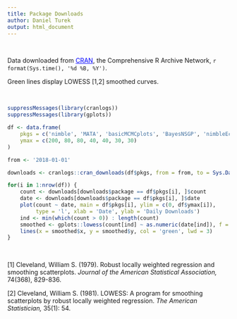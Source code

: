 ```yaml
---
title: Package Downloads
author: Daniel Turek
output: html_document
---
```


<!---
danielturek.github.io/public/packageDownloads/packageDownloads.html
Cleveland, W. S. (1979) Robust locally weighted regression and smoothing scatterplots. J. Amer. Statist. Assoc. 74, 829--836. 
-->

\   

Data downloaded from <a href="https://cran.r-project.org/"
target="_blank" style="color: blue">CRAN</a>, the Comprehensive R
Archive Network, `r format(Sys.time(), '%d %B, %Y')`.

Green lines display LOWESS [1,2] smoothed curves.

\   

```r
suppressMessages(library(cranlogs))
suppressMessages(library(gplots))

df <- data.frame(
    pkgs = c('nimble', 'MATA', 'basicMCMCplots', 'BayesNSGP', 'nimbleEcology', 'nimbleSCR', 'nimbleSMC'),
    ymax = c(200, 80, 80, 40, 40, 30, 30)
)

from <- '2018-01-01'

downloads <- cranlogs::cran_downloads(df$pkgs, from = from, to = Sys.Date())

for(i in 1:nrow(df)) {
    count <- downloads[downloads$package == df$pkgs[i], ]$count
    date <- downloads[downloads$package == df$pkgs[i], ]$date
    plot(count ~ date, main = df$pkgs[i], ylim = c(0, df$ymax[i]),
         type = 'l', xlab = 'Date', ylab = 'Daily Downloads')
    ind <- min(which(count > 0)) : length(count)
    smoothed <- gplots::lowess(count[ind] ~ as.numeric(date[ind]), f = 1)
    lines(x = smoothed$x, y = smoothed$y, col = 'green', lwd = 3)
}
```

\   

[1] Cleveland, William S. (1979). Robust locally weighted regression and
smoothing scatterplots. *Journal of the American Statistical
Association,* 74(368), 829-836.

[2] Cleveland, William S. (1981). LOWESS: A program for smoothing
scatterplots by robust locally weighted regression. *The American
Statistician,* 35(1): 54.

\   

\   

\   

\   

\   

\   

\   

\   

\   

\   

\   

\   

\   

\   

\   



